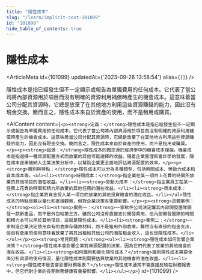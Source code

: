 ```yaml
---
title: "隱性成本"
slug: "/learn/implicit-cost-101099"
id: "101099"
hide_table_of_contents: true
---
```



# 隱性成本

<ArticleMeta id={101099} updatedAt={'2023-09-26 13:58:54'} alias={`[]`} />
<div className='border-solid border-b border-t-0 my-4 border-[var(--ifm-color-gray-300)]' />

隱性成本是指已經發生但不一定顯示或報告為單獨費用的任何成本。它代表了當公司將內部資源用於項目而沒有明確的資源利用補償時產生的機會成本。這意味着當公司分配其資源時，它總是放棄了在其他地方利用這些資源賺錢的能力，因此沒有現金交換。簡而言之，隱性成本來自於資產的使用，而不是租用或購買。

<AIContent content={`<p><strong>定義：</strong>隱性成本是指已經發生但不一定顯示或報告為單獨費用的任何成本。它代表了當公司將內部資源用於項目而沒有明確的資源利用補償時產生的機會成本。這意味着當公司分配其資源時，它總是放棄了在其他地方利用這些資源賺錢的能力，因此沒有現金交換。簡而言之，隱性成本來自於資產的使用，而不是租用或購買。</p><p><strong>起源：</strong>隱性成本的概念源於經濟學中的機會成本理論。機會成本是指選擇一種資源配置方式而放棄的其他可能選擇的收益。隨着企業管理和會計學的發展，隱性成本逐漸被納入企業決策分析中，以幫助企業更全面地評估資源配置的效率。</p><p><strong>類別與特點：</strong>隱性成本可以分為多種類型，包括時間成本、勞動力成本和資本成本等。<ul><li><strong>時間成本：</strong>指企業在某一項目上花費的時間所放棄的其他項目的潛在收益。</li><li><strong>勞動力成本：</strong>指企業員工在某一任務上花費的時間和精力所放棄的其他任務的潛在收益。</li><li><strong>資本成本：</strong>指企業將資金投入某一項目而放棄的其他投資機會的潛在收益。</li></ul>隱性成本的特點是難以量化和直接觀察，但對企業決策有重要影響。</p><p><strong>具體案例：</strong><ol><li><strong>案例一：</strong>一家軟件公司決定讓其內部開發團隊開發一款新產品，而不是外包給第三方。雖然公司沒有直接支付開發費用，但內部開發團隊的時間和精力本可以用於其他項目，這就是隱性成本。</li><li><strong>案例二：</strong>一家制造企業決定使用自有的倉庫存儲原材料，而不是租用外部倉庫。雖然沒有直接的租金支出，但自有倉庫的使用意味着放棄了將其出租給其他公司的潛在租金收入，這也是隱性成本。</li></ol></p><p><strong>常見問題：</strong><ul><li><strong>隱性成本如何影響企業決策？</strong>隱性成本會影響企業對資源配置的決策，因為它們代表了放棄的其他機會的潛在收益。</li><li><strong>如何識別和量化隱性成本？</strong>識別隱性成本需要全面分析資源的使用情況，量化隱性成本則需要估算放棄的其他機會的潛在收益。</li><li><strong>隱性成本是否會影響財務報表？</strong>隱性成本通常不會直接反映在財務報表中，但它們對企業的長期財務健康有重要影響。</li></ul></p>`} id={101099} />
